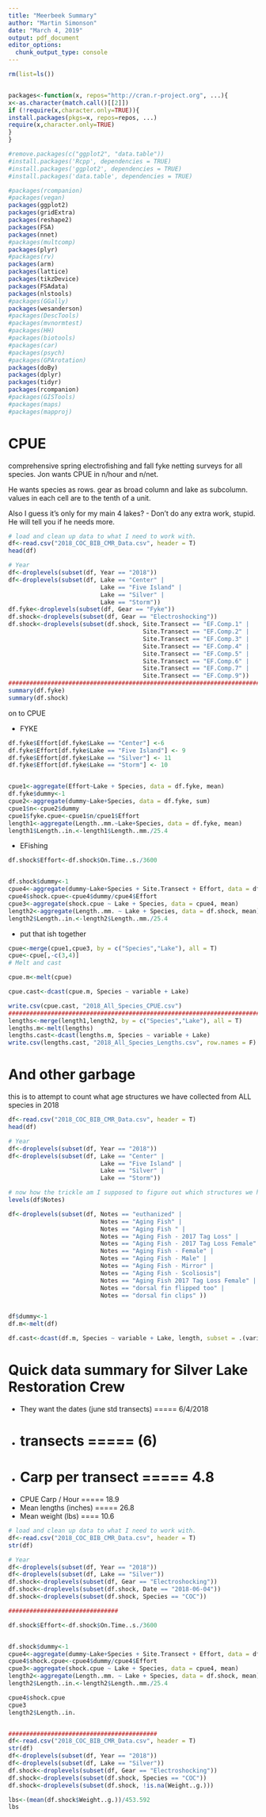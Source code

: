 ```yaml
---
title: "Meerbeek Summary"
author: "Martin Simonson"
date: "March 4, 2019"
output: pdf_document
editor_options: 
  chunk_output_type: console
---
```



```r
rm(list=ls())


packages<-function(x, repos="http://cran.r-project.org", ...){
x<-as.character(match.call()[[2]])
if (!require(x,character.only=TRUE)){
install.packages(pkgs=x, repos=repos, ...)
require(x,character.only=TRUE)
}
}

#remove.packages(c("ggplot2", "data.table"))
#install.packages('Rcpp', dependencies = TRUE)
#install.packages('ggplot2', dependencies = TRUE)
#install.packages('data.table', dependencies = TRUE)

#packages(rcompanion)
#packages(vegan)
packages(ggplot2)
packages(gridExtra)
packages(reshape2)
packages(FSA)
packages(nnet)
#packages(multcomp)
packages(plyr)
#packages(rv)
packages(arm)
packages(lattice)
packages(tikzDevice)
packages(FSAdata)
packages(nlstools)
#packages(GGally)
packages(wesanderson)
#packages(DescTools)
#packages(mvnormtest)
#packages(HH)
#packages(biotools)
#packages(car)
#packages(psych)
#packages(GPArotation)
packages(doBy)
packages(dplyr)
packages(tidyr)
packages(rcompanion)
#packages(GISTools)
#packages(maps)
#packages(mapproj)
```


# CPUE

comprehensive spring electrofishing and fall fyke netting surveys for all species.
Jon wants CPUE in n/hour and n/net. 

He wants species as rows. gear as broad column and lake as subcolumn.
values in each cell are to the tenth of a unit.

Also I guess it's only for my main 4 lakes? 
- Don't do any extra work, stupid. He will tell you if he needs more.

```r
# load and clean up data to what I need to work with.
df<-read.csv("2018_COC_BIB_CMR_Data.csv", header = T)
head(df)

# Year
df<-droplevels(subset(df, Year == "2018"))
df<-droplevels(subset(df, Lake == "Center" |
                          Lake == "Five Island" |
                          Lake == "Silver" |
                          Lake == "Storm"))
df.fyke<-droplevels(subset(df, Gear == "Fyke"))
df.shock<-droplevels(subset(df, Gear == "Electroshocking"))
df.shock<-droplevels(subset(df.shock, Site.Transect == "EF.Comp.1" |
                                      Site.Transect == "EF.Comp.2" |
                                      Site.Transect == "EF.Comp.3" |
                                      Site.Transect == "EF.Comp.4" |
                                      Site.Transect == "EF.Comp.5" |
                                      Site.Transect == "EF.Comp.6" |
                                      Site.Transect == "EF.Comp.7" |
                                      Site.Transect == "EF.Comp.9"))
##############################################################################
summary(df.fyke)
summary(df.shock)

```

on to CPUE

- FYKE

```r
df.fyke$Effort[df.fyke$Lake == "Center"] <-6
df.fyke$Effort[df.fyke$Lake == "Five Island"] <- 9
df.fyke$Effort[df.fyke$Lake == "Silver"] <- 11
df.fyke$Effort[df.fyke$Lake == "Storm"] <- 10


cpue1<-aggregate(Effort~Lake + Species, data = df.fyke, mean)
df.fyke$dummy<-1
cpue2<-aggregate(dummy~Lake+Species, data = df.fyke, sum)
cpue1$n<-cpue2$dummy
cpue1$fyke.cpue<-cpue1$n/cpue1$Effort
length1<-aggregate(Length..mm.~Lake+Species, data = df.fyke, mean)
length1$Length..in.<-length1$Length..mm./25.4
```

- EFishing

```r
df.shock$Effort<-df.shock$On.Time..s./3600


df.shock$dummy<-1
cpue4<-aggregate(dummy~Lake+Species + Site.Transect + Effort, data = df.shock, sum)
cpue4$shock.cpue<-cpue4$dummy/cpue4$Effort
cpue3<-aggregate(shock.cpue ~ Lake + Species, data = cpue4, mean)
length2<-aggregate(Length..mm. ~ Lake + Species, data = df.shock, mean)
length2$Length..in.<-length2$Length..mm./25.4
```

- put that ish together

```r

cpue<-merge(cpue1,cpue3, by = c("Species","Lake"), all = T)
cpue<-cpue[,-c(3,4)]
# Melt and cast

cpue.m<-melt(cpue)

cpue.cast<-dcast(cpue.m, Species ~ variable + Lake)

write.csv(cpue.cast, "2018_All_Species_CPUE.csv")
################################################################################
lengths<-merge(length1,length2, by = c("Species","Lake"), all = T)
lengths.m<-melt(lengths)
lengths.cast<-dcast(lengths.m, Species ~ variable + Lake)
write.csv(lengths.cast, "2018_All_Species_Lengths.csv", row.names = F)
```


# And other garbage

this is to attempt to count what age structures we have collected from ALL species in 2018

```r
df<-read.csv("2018_COC_BIB_CMR_Data.csv", header = T)
head(df)

# Year
df<-droplevels(subset(df, Year == "2018"))
df<-droplevels(subset(df, Lake == "Center" |
                          Lake == "Five Island" |
                          Lake == "Silver" |
                          Lake == "Storm"))

# now how the trickle am I supposed to figure out which structures we have on hand????
levels(df$Notes)

df<-droplevels(subset(df, Notes == "euthanized" |
                          Notes == "Aging Fish" |
                          Notes == "Aging Fish " |
                          Notes == "Aging Fish - 2017 Tag Loss" |
                          Notes == "Aging Fish - 2017 Tag Loss Female"|
                          Notes == "Aging Fish - Female" |
                          Notes == "Aging Fish - Male" |
                          Notes == "Aging Fish - Mirror" |
                          Notes == "Aging Fish - Scoliosis"|
                          Notes == "Aging Fish 2017 Tag Loss Female" |
                          Notes == "dorsal fin flipped too" |
                          Notes == "dorsal fin clips" ))


df$dummy<-1
df.m<-melt(df)

df.cast<-dcast(df.m, Species ~ variable + Lake, length, subset = .(variable == "dummy"))


```

# Quick data summary for Silver Lake Restoration Crew

- They want the dates (june std transects) ===== 6/4/2018
- # transects ===== (6)
- # Carp per transect ===== 4.8
- CPUE Carp / Hour ===== 18.9
- Mean lengths (inches) ===== 26.8
- Mean weight (lbs) ==== 10.6

```r
# load and clean up data to what I need to work with.
df<-read.csv("2018_COC_BIB_CMR_Data.csv", header = T)
str(df)

# Year
df<-droplevels(subset(df, Year == "2018"))
df<-droplevels(subset(df, Lake == "Silver"))
df.shock<-droplevels(subset(df, Gear == "Electroshocking"))
df.shock<-droplevels(subset(df.shock, Date == "2018-06-04"))
df.shock<-droplevels(subset(df.shock, Species == "COC"))

###############################

df.shock$Effort<-df.shock$On.Time..s./3600


df.shock$dummy<-1
cpue4<-aggregate(dummy~Lake+Species + Site.Transect + Effort, data = df.shock, sum)
cpue4$shock.cpue<-cpue4$dummy/cpue4$Effort
cpue3<-aggregate(shock.cpue ~ Lake + Species, data = cpue4, mean)
length2<-aggregate(Length..mm. ~ Lake + Species, data = df.shock, mean)
length2$Length..in.<-length2$Length..mm./25.4

cpue4$shock.cpue
cpue3
length2$Length..in.


##########################################
df<-read.csv("2018_COC_BIB_CMR_Data.csv", header = T)
str(df)
df<-droplevels(subset(df, Year == "2018"))
df<-droplevels(subset(df, Lake == "Silver"))
df.shock<-droplevels(subset(df, Gear == "Electroshocking"))
df.shock<-droplevels(subset(df.shock, Species == "COC"))
df.shock<-droplevels(subset(df.shock, !is.na(Weight..g.)))

lbs<-(mean(df.shock$Weight..g.))/453.592
lbs

```

